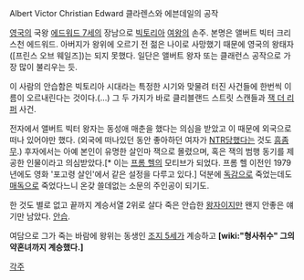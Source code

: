 Albert Victor Christian Edward
클라렌스와 에븐데일의 공작

[[영국]]의 국왕 [[에드워드 7세]]의 장남으로 [[빅토리아]] [[여왕]]의 손주. 본명은 앨버트 빅터 크리스천 에드워드. 아버지가 왕위에 오르기 전 젊은 나이로 사망했기 때문에 영국의 왕태자([프린스 오브 웨일즈])는 되지 못했다. 일단은 앨버트 왕자 또는 클래런스 공작으로 가장 많이 불리우는 듯.

이 사람의 안습함은 빅토리아 시대라는 특정한 시기와 맞물려 터진 사건들에 한번씩 이름이 오르내린다는 것이다.(...) 그 두 가지가 바로 클리블랜드 스트릿 스캔들과 [[잭 더 리퍼]] 사건.

전자에서 앨버트 빅터 왕자는 동성애 매춘을 했다는 의심을 받았고 이 때문에 외국으로 떠나 있어야만 했다. (외국에 떠나있던 동안 좋아하던 여자가 [[NTR]]당했다는 것도 [[흠좀무]].) 후자에서는 아예 본인이 유명한 살인마 잭으로 몰렸으며, 혹은 잭의 범행 동기를 제공한 인물이라고 의심받았다.[* 이는 [[프롬 헬]]의 모티브가 되었다. 프롬 헬 이전인 1979년에도 영화 '포고령 살인'에서 같은 설정을 다루고 있다.] 덕분에 [[독감]]으로 죽었는데도 [[매독]]으로 죽었다느니 온갖 쓸데없는 소문의 주인공이 되기도.

한 것도 별로 없고 끝까지 계승서열 2위로 살다 죽은 안습한 [[왕자]]이지만 왠지 안좋은 얘기만 남았다. [[안습]].

여담으로 그가 죽는 바람에 왕위는 동생인 [[조지 5세]]가 계승하고 '''[wiki:"형사취수" 그의 약혼녀까지 계승했다.]'''

[[각주]]
